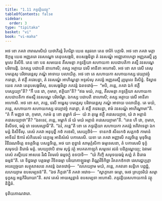 ```yaml
---
title: "1.11 ភទ្ទវគ្គិយវត្ថុ"
tableOfContents: false
sidebar:
  order: 3
type: "tipitaka"
basket: "vi"
book: "vi-maha"
---
```



<DynamicBreadcrumb />

<Division number="36" book="vi-maha">

<Paragraph number="152" book="vi-maha">
អថ ខោ ភគវា ពារាណសិយំ យថាភិរន្តំ វិហរិត្វា យេន ឧរុវេលា តេន ចារិកំ បក្កាមិ. អថ ខោ ភគវា មគ្គា ឱក្កម្ម យេន អញ្ញតរោ វនសណ្ឌោ តេនុបសង្កមិ, ឧបសង្កមិត្វា តំ វនសណ្ឌំ អជ្ឈោគាហេត្វា អញ្ញតរស្មឹ រុក្ខមូលេ និសីទិ. តេន ខោ បន សមយេន តឹសមត្តា ភទ្ទវគ្គិយា សហាយកា សបជាបតិកា តស្មឹ វនសណ្ឌេ បរិចារេន្តិ. ឯកស្ស បជាបតិ នាហោសិ; តស្ស អត្ថាយ វេសី អានីតា អហោសិ. អថ ខោ សា វេសី តេសុ បមត្តេសុ បរិចារេន្តេសុ ភណ្ឌំ អាទាយ បលាយិត្ថ. អថ ខោ តេ សហាយកា សហាយកស្ស វេយ្យាវច្ចំ ករោន្តា, តំ ឥត្ថឹ គវេសន្តា, តំ វនសណ្ឌំ អាហិណ្ឌន្តា អទ្ទសំសុ ភគវន្តំ អញ្ញតរស្មឹ រុក្ខមូលេ និសិន្នំ. ទិស្វាន យេន ភគវា តេនុបសង្កមឹសុ, ឧបសង្កមិត្វា ភគវន្តំ ឯតទវោចុំ—  “អបិ, ភន្តេ, ភគវា ឯកំ ឥត្ថឹ បស្សេយ្យា”តិ? “កឹ បន វោ, កុមារា, ឥត្ថិយា”តិ? “ឥធ មយំ, ភន្តេ, តឹសមត្តា ភទ្ទវគ្គិយា សហាយកា សបជាបតិកា ឥមស្មឹ វនសណ្ឌេ បរិចារិម្ហា. ឯកស្ស បជាបតិ នាហោសិ; តស្ស អត្ថាយ វេសី អានីតា អហោសិ. អថ ខោ សា, ភន្តេ, វេសី អម្ហេសុ បមត្តេសុ បរិចារេន្តេសុ ភណ្ឌំ អាទាយ បលាយិត្ថ. តេ មយំ, ភន្តេ, សហាយកា សហាយកស្ស វេយ្យាវច្ចំ ករោន្តា, តំ ឥត្ថឹ គវេសន្តា, ឥមំ វនសណ្ឌំ អាហិណ្ឌាមា”តិ. “តំ កឹ មញ្ញថ វោ, កុមារា, កតមំ នុ ខោ តុម្ហាកំ វរំ—  យំ វា តុម្ហេ ឥត្ថឹ គវេសេយ្យាថ, យំ វា អត្តានំ គវេសេយ្យាថា”តិ? “ឯតទេវ, ភន្តេ, អម្ហាកំ វរំ យំ មយំ អត្តានំ គវេសេយ្យាមា”តិ. “តេន ហិ វោ, កុមារា, និសីទថ, ធម្មំ វោ ទេសេស្សាមី”តិ. “ឯវំ, ភន្តេ”តិ ខោ តេ ភទ្ទវគ្គិយា សហាយកា ភគវន្តំ អភិវាទេត្វា ឯកមន្តំ និសីទឹសុ.
</Paragraph>

<Paragraph number="153" book="vi-maha">
តេសំ ភគវា អនុបុព្ពឹ កថំ កថេសិ, សេយ្យថិទំ—  ទានកថំ សីលកថំ សគ្គកថំ កាមានំ អាទីនវំ ឱការំ សំកិលេសំ នេក្ខម្មេ អានិសំសំ បកាសេសិ. យទា តេ ភគវា អញ្ញាសិ កល្លចិត្តេ មុទុចិត្តេ វិនីវរណចិត្តេ ឧទគ្គចិត្តេ បសន្នចិត្តេ, អថ យា ពុទ្ធានំ សាមុក្កំសិកា ធម្មទេសនា, តំ បកាសេសិ ទុក្ខំ សមុទយំ និរោធំ មគ្គំ. សេយ្យថាបិ នាម សុទ្ធំ វត្ថំ អបគតកាឡកំ សម្មទេវ រជនំ បដិគ្គណ្ហេយ្យ; ឯវមេវ តេសំ តស្មឹយេវ អាសនេ វិរជំ វីតមលំ ធម្មចក្ខុំ ឧទបាទិ—  “យំ កិញ្ចិ សមុទយធម្មំ សព្ពំ តំ និរោធធម្មន៑”តិ. តេ ទិដ្ឋធម្មា បត្តធម្មា វិទិតធម្មា បរិយោគាឡ្ហធម្មា តិណ្ណវិចិកិច្ឆា វិគតកថំកថា វេសារជ្ជប្បត្តា អបរប្បច្ចយា សត្ថុសាសនេ ភគវន្តំ ឯតទវោចុំ—  “លភេយ្យាម មយំ, ភន្តេ, ភគវតោ សន្តិកេ បព្ពជ្ជំ, លភេយ្យាម ឧបសម្បទន៑”តិ. “ឯថ ភិក្ខវោ”តិ ភគវា អវោច—  “ស្វាក្ខាតោ ធម្មោ, ចរថ ព្រហ្មចរិយំ សម្មា ទុក្ខស្ស អន្តកិរិយាយា”តិ. សាវ តេសំ អាយស្មន្តានំ ឧបសម្បទា អហោសិ.

</Paragraph>
</Division>

<Paragraph number="154" type="center" book="vi-maha">
ភទ្ទវគ្គិយសហាយកានំ វត្ថុ និដ្ឋិតំ.

  
ទុតិយភាណវារោ.
</Paragraph>